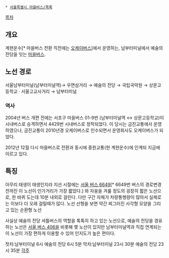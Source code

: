  * [[서울특별시 마을버스/목록]]

[[목차]]
== 개요 ==
계현운수[* 마을버스 전환 직전에는 [[오케이버스]]]에서 운영하는, 남부터미널에서 예술의 전당을 잇는 [[마을버스]].

== 노선 경로 ==
서울남부터미널(남부터미널역)→ 우면삼거리 → 예술의 전당 → 국립국악원 → 상문고등학교 · 서울고교사거리 → 남부터미널

=== 역사 ===
2004년 버스 개편 전에는 서초구 마을버스 01-9번 (남부터미널역 ↔ 상문고등학교)이 시내버스로 승격하면서 4429번 시내버스로 정착되었다. 이 당시는 금진교통에서 운영하였으나, 금진교통이 2010년경 오케이버스로 인수되면서 운영회사도 오케이버스가 되었다.

2012년 12월 다시 마을버스로 전환과 동시에 중원교통(현 계현운수)에 인계되 지금에 이르고 있다.

== 특징 ==
아무리 태생이 태생인지라 지선 시절에는 [[서울 버스 6649]][* 6649번 버스의 경로변경 전까진 이 노선이 인가거리가 가장 짧았다.] 와 자웅을 겨룰 정도의 굉장히 짧은 노선으로, 한 바퀴 도는데 10분 내외로 걸린다. 다만 구간 자체가 차량통행량이 많아서 실제로는 이보다 더 오래 걸릴때가 많다. 노선 선형을 보면 약간 찌그러진 사각형 모양을 그리고 있는 순환형 노선

사실상 예술의 전당 셔틀버스의 역할을 톡톡히 하고 있는 노선으로, 예술의 전당을 경유하는 노선은 [[서울 버스 406]]을 비롯해 몇 노선이 있지만 남부터미널역과 직접 연계되는 이 노선이 가장 편하게 이용할 수 있어 인지도가 높은 편이다.

첫차:남부터미널 6시 예술의 전당 6시 5분 막차:남부터미널 23시 30분 예술의 전당 23시 35분
[[각주]]
